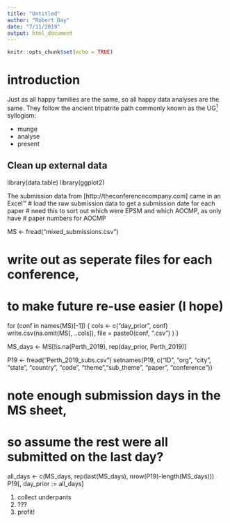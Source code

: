 ```yaml
---
title: "Untitled"
author: "Robert Day"
date: "7/11/2019"
output: html_document
---
```


```r
knitr::opts_chunk$set(echo = TRUE)
```

# introduction

Just as all happy families are the same, so all happy data analyses are the same.
They follow the ancient tripatrite path commonly known as the UG[^1^] syllogism:

  * munge
  * analyse
  * present
  
  

## Clean up external data

library(data.table)
library(ggplot2)

The submission data from [http://theconferencecompany.com] came in an Excel&trade; 
# load the raw submission data to get a submission date for each paper
# need this to sort out which were EPSM and which AOCMP, as only have
# paper numbers for AOCMP

MS <- fread("mixed_submissions.csv")

# write out as seperate files for each conference, 
# to make future re-use easier (I hope)
for (conf in names(MS)[-1]) { 
  cols  <- c("day_prior", conf)
  write.csv(na.omit(MS[, ..cols]),
            file = paste0(conf, ".csv")
            )
}

MS_days <- MS[!is.na(Perth_2019), rep(day_prior, Perth_2019)]

P19 <- fread("Perth_2019_subs.csv")
setnames(P19, c("ID", "org", "city", "state", "country", "code", 
                "theme","sub_theme", "paper", "conference"))

# note enough submission days in the MS sheet, 
# so assume the rest were all submitted on the last day?
all_days <- c(MS_days, rep(last(MS_days), nrow(P19)-length(MS_days)))
P19[, day_prior := all_days]


[^1^]: Expressed most clearly in the Underpants Gnomes' credo

 1. collect underpants
 2. ???
 3. profit!
